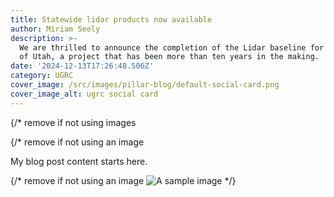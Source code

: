 ```yaml
---
title: Statewide lidar products now available
author: Miriam Seely
description: >-
  We are thrilled to announce the completion of the Lidar baseline for the state
  of Utah, a project that has been more than ten years in the making.
date: '2024-12-13T17:26:48.506Z'
category: UGRC
cover_image: /src/images/pillar-blog/default-social-card.png
cover_image_alt: ugrc social card
---
```


{/* remove if not using images

{/* remove if not using an image

My blog post content starts here.

{/* remove if not using an image
<Image src={myImage} loading="eager" alt="A sample image" /> */}
